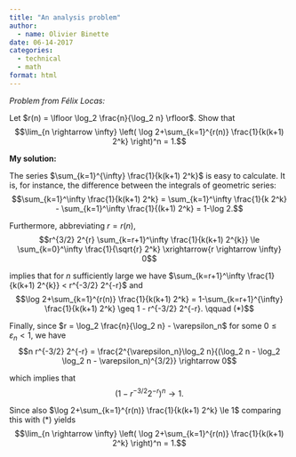 ```yaml
---
title: "An analysis problem"
author:
  - name: Olivier Binette
date: 06-14-2017
categories:
  - technical
  - math
format: html
---
```


*Problem from Félix Locas:*

Let $r(n) = \lfloor \log_2 \frac{n}{\log_2 n} \rfloor$. Show that
$$\lim_{n \rightarrow \infty} \left( \log 2+\sum_{k=1}^{r(n)} \frac{1}{k(k+1) 2^k} \right)^n = 1.$$

**My solution:**

The series $\sum_{k=1}^{\infty} \frac{1}{k(k+1) 2^k}$ is easy to calculate. It is, for instance, the difference between the integrals of geometric series:
$$\sum_{k=1}^\infty \frac{1}{k(k+1) 2^k} = \sum_{k=1}^\infty \frac{1}{k 2^k} - \sum_{k=1}^\infty \frac{1}{(k+1) 2^k} = 1-\log 2.$$

Furthermore, abbreviating $r = r(n)$,
$$r^{3/2} 2^{r} \sum_{k=r+1}^\infty \frac{1}{k(k+1) 2^{k}} \le \sum_{k=0}^\infty \frac{1}{\sqrt{r} 2^k} \xrightarrow{r \rightarrow \infty} 0$$

implies that for $n$ sufficiently large we have $\sum_{k=r+1}^\infty \frac{1}{k(k+1) 2^{k}} < r^{-3/2} 2^{-r}$ and
$$\log 2+\sum_{k=1}^{r(n)} \frac{1}{k(k+1) 2^k} = 1-\sum_{k=r+1}^{\infty} \frac{1}{k(k+1) 2^k} \geq 1 - r^{-3/2} 2^{-r}. \qquad (*)$$

Finally, since $r = \log_2 \frac{n}{\log_2 n} - \varepsilon_n$ for some $0 \le\varepsilon_n < 1$, we have
$$n r^{-3/2} 2^{-r} = \frac{2^{\varepsilon_n}\log_2 n}{(\log_2 n - \log_2 \log_2 n - \varepsilon_n)^{3/2}} \rightarrow 0$$

which implies that
$$\left( 1 - r^{-3/2} 2^{-r} \right)^n \rightarrow 1.$$

Since also $\log 2+\sum_{k=1}^{r(n)} \frac{1}{k(k+1) 2^k} \le 1$ comparing this with $(*)$ yields
$$\lim_{n \rightarrow \infty} \left( \log 2+\sum_{k=1}^{r(n)} \frac{1}{k(k+1) 2^k} \right)^n = 1.$$
